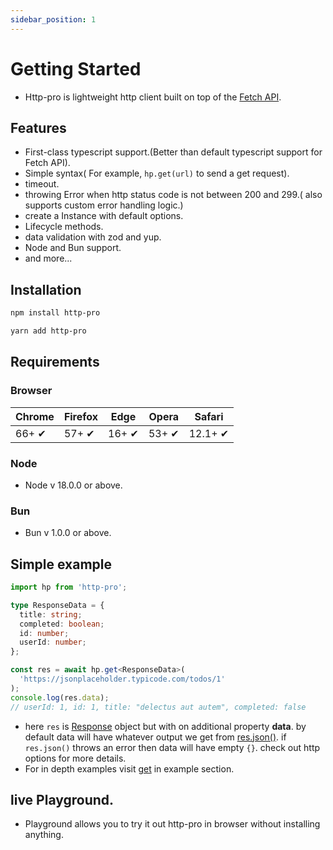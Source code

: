 ```yaml
---
sidebar_position: 1
---
```



# Getting Started

- Http-pro is lightweight http client built on top of the [Fetch API](https://developer.mozilla.org/en-US/docs/Web/API/Fetch_API).

## Features

- First-class typescript support.(Better than default typescript support for Fetch API).
- Simple syntax( For example, `hp.get(url)` to send a get request).
- timeout.
- throwing Error when http status code is not between 200 and 299.( also supports custom error handling logic.)
- create a Instance with default options.
- Lifecycle methods.
- data validation with zod and yup.
- Node and Bun support.
- and more...

## Installation

<Tabs>
<TabItem value="npm" label="npm">

```bash
npm install http-pro
```

</TabItem>
<TabItem value="yarn" label="yarn">

```bash
yarn add http-pro
```

</TabItem>
</Tabs>

## Requirements

### Browser

| Chrome | Firefox | Edge  | Opera | Safari  |
| ------ | ------- | ----- | ----- | ------- |
| 66+ ✔  | 57+ ✔   | 16+ ✔ | 53+ ✔ | 12.1+ ✔ |

### Node

- Node v 18.0.0 or above.

### Bun

- Bun v 1.0.0 or above.

## Simple example

```ts
import hp from 'http-pro';

type ResponseData = {
  title: string;
  completed: boolean;
  id: number;
  userId: number;
};

const res = await hp.get<ResponseData>(
  'https://jsonplaceholder.typicode.com/todos/1'
);
console.log(res.data);
// userId: 1, id: 1, title: "delectus aut autem", completed: false
```

- here `res` is [Response](https://developer.mozilla.org/en-US/docs/Web/API/Response) object but with on additional property **data**. by default data will have whatever output we get from [res.json()](https://developer.mozilla.org/en-US/docs/Web/API/Response/json). if `res.json()` throws an error then data will have empty `{}`. check out http options for more details.
- For in depth examples visit [get](example/get) in example section.

## live Playground.

- Playground allows you to try it out http-pro in browser without installing anything.

<PlayGround />
